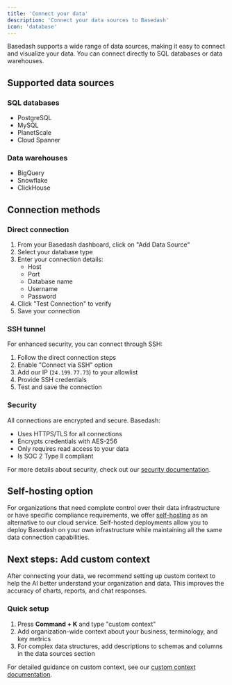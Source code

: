 ```yaml
---
title: 'Connect your data'
description: 'Connect your data sources to Basedash'
icon: 'database'
---
```


Basedash supports a wide range of data sources, making it easy to connect and visualize your data. You can connect directly to SQL databases or data warehouses.

## Supported data sources

### SQL databases
- PostgreSQL
- MySQL
- PlanetScale
- Cloud Spanner

### Data warehouses
- BigQuery
- Snowflake
- ClickHouse

## Connection methods

### Direct connection
1. From your Basedash dashboard, click on "Add Data Source"
2. Select your database type
3. Enter your connection details:
   - Host
   - Port
   - Database name
   - Username
   - Password
4. Click "Test Connection" to verify
5. Save your connection

### SSH tunnel
For enhanced security, you can connect through SSH:
1. Follow the direct connection steps
2. Enable "Connect via SSH" option
3. Add our IP (`24.199.77.73`) to your allowlist
4. Provide SSH credentials
5. Test and save the connection

### Security
All connections are encrypted and secure. Basedash:
- Uses HTTPS/TLS for all connections
- Encrypts credentials with AES-256
- Only requires read access to your data
- Is SOC 2 Type II compliant

For more details about security, check out our [security documentation](/essentials/security).

## Self-hosting option

For organizations that need complete control over their data infrastructure or have specific compliance requirements, we offer [self-hosting](/essentials/self-hosting) as an alternative to our cloud service. Self-hosted deployments allow you to deploy Basedash on your own infrastructure while maintaining all the same data connection capabilities.

## Next steps: Add custom context

After connecting your data, we recommend setting up custom context to help the AI better understand your organization and data. This improves the accuracy of charts, reports, and chat responses.

### Quick setup
1. Press **Command + K** and type "custom context"
2. Add organization-wide context about your business, terminology, and key metrics
3. For complex data structures, add descriptions to schemas and columns in the data sources section

For detailed guidance on custom context, see our [custom context documentation](/features/custom-context).

